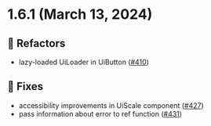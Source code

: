 
<Meta title="Releases/v1.6.x/v1.6.1/Changelog"/>
  
# 1.6.1 (March 13, 2024)

## 📝 Refactors
* lazy-loaded UiLoader in UiButton  ([#410](https://github.com/infermedica/component-library/pull/410))

## 🐛 Fixes
* accessibility improvements in UiScale component  ([#427](https://github.com/infermedica/component-library/pull/427))
* pass information about error to ref function  ([#431](https://github.com/infermedica/component-library/pull/431))

